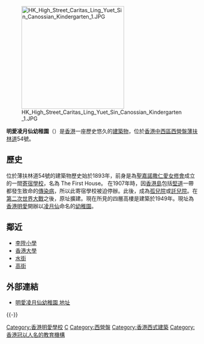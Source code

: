 [[File:HK_High_Street_Caritas_Ling_Yuet_Sin_Canossian_Kindergarten_1.JPG|270px]]

'''明愛凌月仙幼稚園'''（{{lang-en|Caritas Ling Yuet Sin Kindergarten}}）是[[香港|香港]]一座歷史悠久的[[建築物|建築物]]，位於[[香港|香港]][[中西區_(香港)|中西區]][[西營盤|西營盤]][[薄扶林道|薄扶林道]]54號。

==歷史==
位於薄扶林道54號的建築物歷史始於1893年，前身是為[[聖嘉諾撒仁愛女修會|聖嘉諾撒仁愛女修會]]成立的一間[[寄宿學校|寄宿學校]]，名為 The First House。 在1907年時，因[[香港島|香港島]]包括[[堅道|堅道]]一帶都發生致命的[[傳染病|傳染病]]，所以此寄宿學校被迫停辦。此後，成為[[孤兒院|孤兒院]]或[[託兒院|託兒院]]。在[[第二次世界大戰|第二次世界大戰]]之後，原址擴建。現在所見的四層高樓是建築於1949年。現址為[[香港明愛|香港明愛]]開辦以[[凌月仙|凌月仙]]命名的[[幼稚園|幼稚園]]。

==鄰近==
* [[李陞小學|李陞小學]]
* [[香港大學|香港大學]]
* [[水街|水街]]
* [[高街|高街]]

== 外部連結 ==
{{commonscat|Caritas Ling Yuet Sin Kindergarten}}
* [https://web.archive.org/web/20070928162228/http://www.caritas.org.hk/swsd/cc/lys/introduction.htm 明愛凌月仙幼稚園 地址]

{{-}}
{{香港三級歷史建築}}
{{HK-buil-stub}}

[[Category:香港明愛學校|Category:香港明愛學校]]
[[Category:香港幼稚園|C]]
[[Category:西營盤|Category:西營盤]]
[[Category:香港西式建築|Category:香港西式建築]]
[[Category:香港冠以人名的教育機構|Category:香港冠以人名的教育機構]]